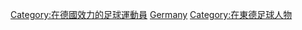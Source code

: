[[Category:在德國效力的足球運動員|Category:在德國效力的足球運動員]]
[[Category:在各國效力的足球運動員|Germany]]
[[Category:在東德足球人物|Category:在東德足球人物]]